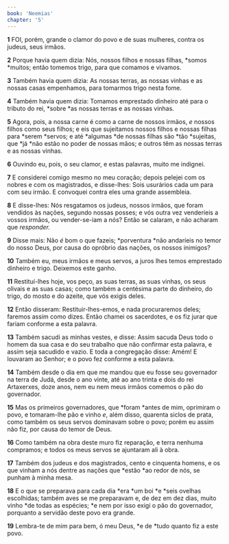 ```yaml
---
book: 'Neemias'
chapter: '5'
---
```


**1** FOI, porém, grande o clamor do povo e de suas mulheres, contra os judeus, seus irmãos.

**2** Porque havia quem dizia: Nós, nossos filhos e nossas filhas, *somos *muitos; então tomemos trigo, para que comamos e vivamos.

**3** Também havia quem dizia: As nossas terras, as nossas vinhas e as nossas casas empenhamos, para tomarmos trigo nesta fome.

**4** Também havia quem dizia: Tomamos emprestado dinheiro até para o tributo do rei, *sobre *as nossas terras e as nossas vinhas.

**5** Agora, pois, a nossa carne é como a carne de nossos irmãos, _e_ nossos filhos como seus filhos; e eis que sujeitamos nossos filhos e nossas filhas para *serem *servos; e até *algumas *de nossas filhas são *tão *sujeitas, que *já *não estão no poder de nossas mãos; e outros têm as nossas terras e as nossas vinhas.

**6** Ouvindo eu, pois, o seu clamor, e estas palavras, muito me indignei.

**7** E considerei comigo mesmo no meu coração; depois pelejei com os nobres e com os magistrados, e disse-lhes: Sois usurários cada um para com seu irmão. E convoquei contra eles uma grande assembleia.

**8** E disse-lhes: Nós resgatamos os judeus, nossos irmãos, que foram vendidos às nações, segundo nossas posses; e vós outra vez venderíeis a vossos irmãos, ou vender-se-iam a nós? Então se calaram, e não acharam que _responder._

**9** Disse mais: Não _é_ bom o que fazeis; *porventura *não andaríeis no temor do nosso Deus, por causa do opróbrio das nações, os nossos inimigos?

**10** Também eu, meus irmãos e meus servos, a juros lhes temos emprestado dinheiro e trigo. Deixemos este ganho.

**11** Restituí-lhes hoje, vos peço, as suas terras, as suas vinhas, os seus olivais e as suas casas; como também a centésima parte do dinheiro, do trigo, do mosto e do azeite, que vós exigis deles.

**12** Então disseram: Restituir-lhes-emos, e nada procuraremos deles; faremos assim como dizes. Então chamei os sacerdotes, e os fiz jurar que fariam conforme a esta palavra.

**13** Também sacudi as minhas vestes, e disse: Assim sacuda Deus todo o homem da sua casa e do seu trabalho que não confirmar esta palavra, e assim seja sacudido e vazio. E toda a congregação disse: Amém! E louvaram ao Senhor; e o povo fez conforme a esta palavra.

**14** Também desde o dia em que me mandou que eu fosse seu governador na terra de Judá, desde o ano vinte, até ao ano trinta e dois do rei Artaxerxes, doze anos, nem eu nem meus irmãos comemos o pão do governador.

**15** Mas os primeiros governadores, que *foram *antes de mim, oprimiram o povo, e tomaram-lhe pão e vinho _e_, além disso, quarenta siclos de prata, como também os seus servos dominavam sobre o povo; porém eu assim não fiz, por causa do temor de Deus.

**16** Como também na obra deste muro fiz reparação, e terra nenhuma compramos; e todos os meus servos se ajuntaram ali à obra.

**17** Também dos judeus e dos magistrados, cento e cinquenta homens, e os que vinham a nós dentre as nações que *estão *ao redor de nós, se punham à minha mesa.

**18** E o que se preparava para cada dia *era *um boi *e *seis ovelhas escolhidas; também aves se me preparavam e, de dez em dez dias, muito vinho *de todas as espécies; *e nem por isso exigi o pão do governador, porquanto a servidão deste povo era grande.

**19** Lembra-te de mim para bem, ó meu Deus, *e de *tudo quanto fiz a este povo.

